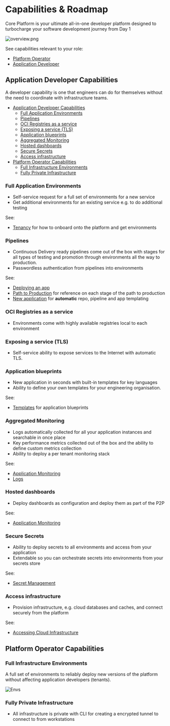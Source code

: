 # Capabilities & Roadmap


Core Platform is your ultimate all-in-one developer platform designed to turbocharge your software development journey from Day 1

![overview.png](/capabilities/overview.png)

See capabilities relevant to your role:

- [Platform Operator](#platform-operator-capabilities)
- [Application Developer](#application-developer-capabilities)

## Application Developer Capabilities

A developer capability is one that engineers can do for themselves without the need
to coordinate with infrastructure teams.

- [Application Developer Capabilities](#application-developer-capabilities)
  - [Full Application Environments](#full-application-environments)
  - [Pipelines](#pipelines)
  - [OCI Registries as a service](#oci-registries-as-a-service)
  - [Exposing a service (TLS)](#exposing-a-service-tls)
  - [Application blueprints](#application-blueprints)
  - [Aggregated Monitoring](#aggregated-monitoring)
  - [Hosted dashboards](#hosted-dashboards)
  - [Secure Secrets](#secure-secrets)
  - [Access infrastructure](#access-infrastructure)
- [Platform Operator Capabilities](#platform-operator-capabilities)
  - [Full Infrastructure Environments](#full-infrastructure-environments)
  - [Fully Private Infrastructure](#fully-private-infrastructure)

### Full Application Environments

- Self-service request for a full set of environments for a new service
- Get additional environments for an existing service e.g. to do additional testing

See:

- [Tenancy](/app/tenancy/) for how to onboard onto the platform and get environments

### Pipelines

- Continuous Delivery ready pipelines come out of the box with stages for all types of testing
  and promotion through environments all the way to production.
- Passwordless authentication from pipelines into environments

See:

- [Deploying an app](/app/)
- [Path to Production](/p2p/) for reference on each stage of the path to production
- [New application](/app/new-app/) for **automatic** repo, pipeline and app templating

### OCI Registries as a service

- Environments come with highly available registries local to each environment

### Exposing a service (TLS)

- Self-service ability to expose services to the Internet with automatic TLS.

### Application blueprints

- New application in seconds with built-in templates for key languages
- Ability to define your own templates for your engineering organisation.

See:

- [Templates](/reference/software-templates/) for application blueprints

### Aggregated Monitoring

- Logs automatically collected for all your application instances and searchable in once place
- Key performance metrics collected out of the box and the ability to define custom metrics collection
- Ability to deploy a per tenant monitoring stack

See:

- [Application Monitoring](/app/app-monitoring)
- [Logs](/app/logs)

### Hosted dashboards

- Deploy dashboards as configuration and deploy them as part of the P2P

See:

- [Application Monitoring](/app/app-monitoring/)

### Secure Secrets

- Ability to deploy secrets to all environments and access from your application
- Extendable so you can orchestrate secrets into environments from your secrets store

See:

- [Secret Management](/reference/secret-management/)

### Access infrastructure

- Provision infrastructure, e.g. cloud databases and caches, and connect securely from the platform

See:

- [Accessing Cloud Infrastructure](/reference/accessing-cloud-infra/)

## Platform Operator Capabilities

### Full Infrastructure Environments

A full set of environments to reliably deploy new versions of the platform without affecting
application developers (tenants).

![Envs](/capabilities/envs.png)

### Fully Private Infrastructure

- All infrastructure is private with CLI for creating a encrypted tunnel to connect to from workstations
